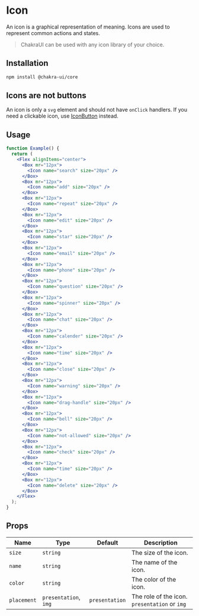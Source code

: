 
<Head key="icon">
  <title key="tti">Icon Component</title>
</Head>

# Icon

An icon is a graphical representation of meaning. Icons are used to represent
common actions and states.

> ChakraUI can be used with any icon library of your choice.

## Installation

```bash
npm install @chakra-ui/core
```

## Icons are not buttons

An icon is only a `svg` element and should not have `onClick` handlers. If you
need a clickable icon, use [IconButton](/iconbutton) instead.

## Usage

```jsx
function Example() {
  return (
    <Flex alignItems="center">
      <Box mr="12px">
        <Icon name="search" size="20px" />
      </Box>
      <Box mr="12px">
        <Icon name="add" size="20px" />
      </Box>
      <Box mr="12px">
        <Icon name="repeat" size="20px" />
      </Box>
      <Box mr="12px">
        <Icon name="edit" size="20px" />
      </Box>
      <Box mr="12px">
        <Icon name="star" size="20px" />
      </Box>
      <Box mr="12px">
        <Icon name="email" size="20px" />
      </Box>
      <Box mr="12px">
        <Icon name="phone" size="20px" />
      </Box>
      <Box mr="12px">
        <Icon name="question" size="20px" />
      </Box>
      <Box mr="12px">
        <Icon name="spinner" size="20px" />
      </Box>
      <Box mr="12px">
        <Icon name="chat" size="20px" />
      </Box>
      <Box mr="12px">
        <Icon name="calender" size="20px" />
      </Box>
      <Box mr="12px">
        <Icon name="time" size="20px" />
      </Box>
      <Box mr="12px">
        <Icon name="close" size="20px" />
      </Box>
      <Box mr="12px">
        <Icon name="warning" size="20px" />
      </Box>
      <Box mr="12px">
        <Icon name="drag-handle" size="20px" />
      </Box>
      <Box mr="12px">
        <Icon name="bell" size="20px" />
      </Box>
      <Box mr="12px">
        <Icon name="not-allowed" size="20px" />
      </Box>
      <Box mr="12px">
        <Icon name="check" size="20px" />
      </Box>
      <Box mr="12px">
        <Icon name="time" size="20px" />
      </Box>
      <Box mr="12px">
        <Icon name="delete" size="20px" />
      </Box>
    </Flex>
  );
}
```

## Props

| Name        | Type                  | Default        | Description                                   |
| ----------- | --------------------- | -------------- | --------------------------------------------- |
| `size`      | `string`              |                | The size of the icon.                         |
| `name`      | `string`              |                | The name of the icon.                         |
| `color`     | `string`              |                | The color of the icon.                        |
| `placement` | `presentation`, `img` | `presentation` | The role of the icon. `presentation` or `img` |
